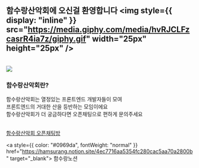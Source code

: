 ## 함수랑산악회에 오신걸 환영합니다 <img style={{ display: "inline" }} src="https://media.giphy.com/media/hvRJCLFzcasrR4ia7z/giphy.gif" width="25px" height="25px" />
<br/>

<img src="https://github.com/function-and-mountain/.github/assets/57122180/e2f34eb0-7bd6-408e-ac61-9138c3f875e7" />

### 함수랑산악회란?

함수랑산악회는 열정있는 프론트엔드 개발자들이 모여 <br/>
프론트엔드의 거대한 산을 등반하는 모임이에요 <br/>
함수랑산악회가 더 궁금하다면 오픈채팅으로 편하게 문의주세요 <br/>

<br/>
<a style={{ color: "#0969da", fontWeight: "normal" }} href="https://open.kakao.com/o/sTjHAUsf" target="_blank">
  함수랑산악회 오픈채팅방
</a>

<a style={{ color: "#0969da", fontWeight: "normal" }} href="https://hamsurang.notion.site/4ec7716aa5354fc280cac5aa70a2800b" target="_blank">
  함수랑노션
</a>
